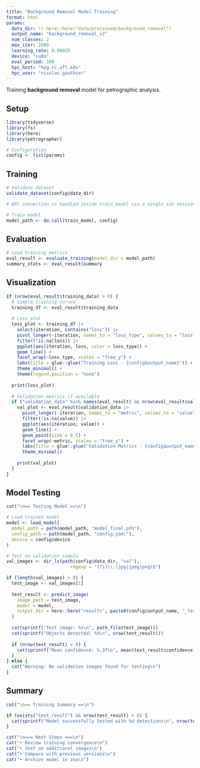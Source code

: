 ```yaml
---
title: "Background Removal Model Training"
format: html
params:
  data_dir: !r here::here("data/processed/background_removal")
  output_name: "background_removal_v2"
  num_classes: 2
  max_iter: 2000
  learning_rate: 0.00025
  device: "cuda"
  eval_period: 100
  hpc_host: "hpg.rc.ufl.edu"
  hpc_user: "nicolas.gauthier"
---
```


Training **background removal** model for petrographic analysis.

## Setup

```r
library(tidyverse)
library(fs)
library(here)
library(petrographer)

# Configuration
config <- list(params)
```

## Training

```r
# Validate dataset
validate_dataset(config$data_dir)

# HPC connection is handled inside train_model via a single ssh session

# Train model
model_path <- do.call(train_model, config)
```

## Evaluation

```r
# Load training metrics
eval_result <- evaluate_training(model_dir = model_path)
summary_stats <- eval_result$summary
```

## Visualization

```r
if (nrow(eval_result$training_data) > 0) {
  # Simple training curves
  training_df <- eval_result$training_data
  
  # Loss plot
  loss_plot <- training_df |>
    select(iteration, contains("loss")) |>
    pivot_longer(-iteration, names_to = "loss_type", values_to = "loss") |>
    filter(!is.na(loss)) |>
    ggplot(aes(iteration, loss, color = loss_type)) +
    geom_line() +
    facet_wrap(~loss_type, scales = "free_y") +
    labs(title = glue::glue("Training Loss - {config$output_name}")) +
    theme_minimal() +
    theme(legend.position = "none")
  
  print(loss_plot)
  
  # Validation metrics if available
  if ("validation_data" %in% names(eval_result) && nrow(eval_result$validation_data) > 0) {
    val_plot <- eval_result$validation_data |>
      pivot_longer(-iteration, names_to = "metric", values_to = "value") |>
      filter(!is.na(value)) |>
      ggplot(aes(iteration, value)) +
      geom_line() +
      geom_point(size = 0.5) +
      facet_wrap(~metric, scales = "free_y") +
      labs(title = glue::glue("Validation Metrics - {config$output_name}")) +
      theme_minimal()
    
    print(val_plot)
  }
}
```

## Model Testing

```r
cat("\n== Testing Model ==\n")

# Load trained model
model <- load_model(
  model_path = path(model_path, "model_final.pth"),
  config_path = path(model_path, "config.yaml"),
  device = config$device
)

# Test on validation sample
val_images <- dir_ls(path(config$data_dir, "val"), 
                        regexp = "(?i)\\.(jpg|jpeg|png)$")

if (length(val_images) > 0) {
  test_image <- val_images[1]
  
  test_result <- predict_image(
    image_path = test_image,
    model = model,
    output_dir = here::here("results", paste0(config$output_name, "_test"))
  )
  
  cat(sprintf("Test image: %s\n", path_file(test_image)))
  cat(sprintf("Objects detected: %d\n", nrow(test_result)))
  
  if (nrow(test_result) > 0) {
    cat(sprintf("Mean confidence: %.3f\n", mean(test_result$confidence)))
  }
} else {
  cat("Warning: No validation images found for testing\n")
}
```

## Summary

```r
cat("\n== Training Summary ==\n")

if (exists("test_result") && nrow(test_result) > 0) {
  cat(sprintf("Model successfully tested with %d detections\n", nrow(test_result)))
}

cat("\n=== Next Steps ===\n")
cat("• Review training convergence\n")
cat("• Test on additional images\n")
cat("• Compare with previous versions\n")
cat("• Archive model in zoo\n")
```
